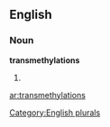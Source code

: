 ==English==

===Noun===
'''transmethylations'''

# {{plural of|[[transmethylation]]}}

[[Category:English plurals]]

[[ar:transmethylations]]